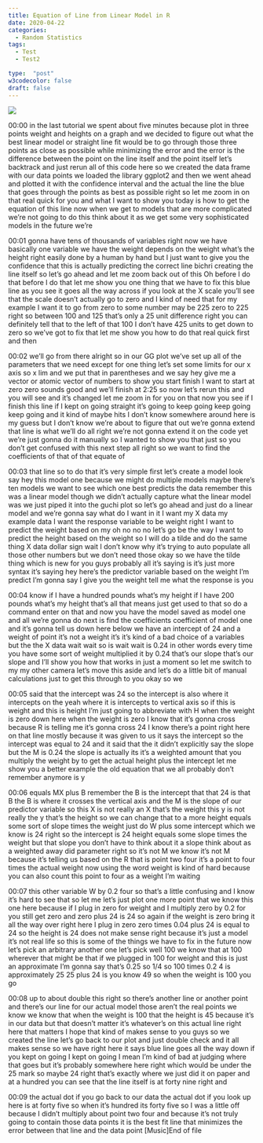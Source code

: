 ```yaml
---
title: Equation of Line from Linear Model in R
date: 2020-04-22
categories:
  - Random Statistics
tags:
  - Test
  - Test2

type:  "post"
w3codecolor: false
draft: false
---
```


<img src="https://www.cradletograver.com/auto-posts/images/HugoBlogdownTutorialwithRRStudioCustomizeMenusLayouts.webm.jpg">









00:00
in the last tutorial we spent about five minutes because plot in three points
weight and heights on a graph and we decided to figure out what the best
linear model or straight line fit would be to go through those three points as
close as possible while minimizing the error and the error is the difference
between the point on the line itself and the point itself let's backtrack and
just rerun all of this code here so we created the data frame with our data
points we loaded the library ggplot2 and then we went ahead and plotted it with
the confidence interval and the actual the line the blue that goes through the
points as best as possible right so let me zoom in on that real quick for you
and what I want to show you today is how to get the equation of this line now
when we get to models that are more complicated we're not going to do this
think about it as we get some very sophisticated models in the future we're

00:01
gonna have tens of thousands of variables right now we have basically
one variable we have the weight depends on the weight what's the height right
easily done by a human by hand but I just want to give you the confidence
that this is actually predicting the correct line bichri creating the line
itself so let's go ahead and let me zoom back out of this Oh before I do that
before I do that let me show you one thing that we have to fix this blue line
as you see it goes all the way across if you look at the X scale you'll see that
the scale doesn't actually go to zero and I kind of need that for my example I
want it to go from zero to some number may be 225 zero to 225 right so between
100 and 125 that's only a 25 unit difference right you can definitely tell
that to the left of that 100 I don't have 425 units to get down to zero so
we've got to fix that let me show you how to do that real quick first and then

00:02
we'll go from there alright so in our GG plot we've set up all of the parameters
that we need except for one thing let's set some limits for our x axis so x lim
and we put that in parentheses and we say hey give me a vector or atomic
vector of numbers to show you start finish I want to start at zero zero
sounds good and we'll finish at 2:25 so now let's
rerun this and you will see and it's changed let me zoom in for you on that
now you see if I finish this line if I kept on going straight it's going to
keep going keep going keep going and it kind of maybe hits I don't know
somewhere around here is my guess but I don't know we're about to figure that
out we're gonna extend that line is what we'll do all right
we're not gonna extend it on the code yet we're just gonna do it manually so I
wanted to show you that just so you don't get confused with this next step
all right so we want to find the coefficients of that of that equate of

00:03
that line so to do that it's very simple first let's create a model look say hey
this model one because we might do multiple models maybe there's ten models
we want to see which one best predicts the data
remember this was a linear model though we didn't actually capture what the
linear model was we just piped it into the guchi plot so let's go ahead and
just do a linear model and we're gonna say what do I want in it I want my X
data my example data I want the response variable to be weight right I want to
predict the weight based on my oh no no no let's go be the way I want to predict
the height based on the weight so I will do a tilde and do the same thing X data
dollar sign wait I don't know why it's trying to auto populate all those other
numbers but we don't need those okay so we have the tilde thing which is new for
you guys probably all it's saying is it's just more syntax it's saying hey
here's the predictor variable based on the weight
I'm predict I'm gonna say I give you the weight tell me what the response is you

00:04
know if I have a hundred pounds what's my height if I have 200 pounds what's my
height that's all that means just get used to that so do a command enter on
that and now you have the model saved as
model one and all we're gonna do next is find the coefficients coefficient of
model one and it's gonna tell us down here below we have an intercept of 24
and a weight of point it's not a weight it's it's kind of a bad choice of a
variables but the the X data wait wait so is wait wait is 0.24 in other words
every time you have some sort of weight multiplied it by 0.24 that's our slope
that's our slope and I'll show you how that works in just a moment so let me
switch to my my other camera let's move this aside and let's do a
little bit of manual calculations just to get this through to you okay so we

00:05
said that the intercept was 24 so the intercept is also where it intercepts on
the yeah where it is intercepts to vertical axis so if this is weight and
this is height I'm just going to abbreviate with H when the weight is
zero down here when the weight is zero I know that it's gonna cross because R is
telling me it's gonna cross 24 I know there's a point right here on that line
mostly because it was given to us it says the intercept so the intercept was
equal to 24 and it said that the it didn't explicitly say the slope but the
M is 0.24 the slope is actually its it's a weighted amount that you multiply the
weight by to get the actual height plus the intercept let me show you a better
example the old equation that we all probably don't remember anymore is y

00:06
equals MX plus B remember the B is the intercept that that 24 is that B the B
is where it crosses the vertical axis and the M is the slope of our predictor
variable so this X is not really an X that's the weight this y is not really
the y that's the height so we can change that to a more height equals some sort
of slope times the weight just do W plus
some intercept which we know is 24 right so the intercept is 24 height equals
some slope times the weight but that slope you don't have to think about it a
slope think about as a weighted away did parameter right so it's not M we
know it's not M because it's telling us based on the R that is point two four
it's a point to four times the actual weight now using the word weight is kind
of hard because you can also count this point to four as a weight I'm waiting

00:07
this other variable W by 0.2 four so that's a little confusing and I know
it's hard to see that so let me let's just plot one more point that we know
this one here because if I plug in zero for weight and I multiply zero by 0.2
for you still get zero and zero plus 24 is 24 so again if the weight is zero
bring it all the way over right here I plug in zero zero times 0.04 plus 24 is
equal to 24 so the height is 24 does not make sense right because it's just a
model it's not real life so this is some of the things we have to fix in the
future now let's pick an arbitrary another one let's pick well 100 we know
that at 100 wherever that might be that if we plugged in 100 for weight and
this is just an approximate I'm gonna say that's 0.25 so 1/4 so 100 times 0.2
4 is approximately 25 25 plus 24 is you know 49 so when the weight is 100 you go

00:08
up to about double this right so there's another line or another point
and there's our line for our actual model those aren't the real points we
know we know that when the weight is 100 that the height is 45 because it's in
our data but that doesn't matter it's whatever's on this actual line right
here that matters I hope that kind of makes sense to you
guys so we created the line let's go back to our plot and just double check
and it all makes sense so we have right here it says blue line goes all the way
down if you kept on going I kept on going I mean I'm kind of bad at judging
where that goes but it's probably somewhere here right which would be
under the 25 mark so maybe 24 right that's exactly where we just did it on paper
and at a hundred you can see that the line itself is at forty nine right and

00:09
the actual dot if you go back to our data the actual dot if you look up here
is at forty five so when it's hundred its forty five so I was a little off
because I didn't multiply about point two four and because it's not truly
going to contain those data points it is the best fit line that minimizes the
error between that line and the data point [Music]End of file

